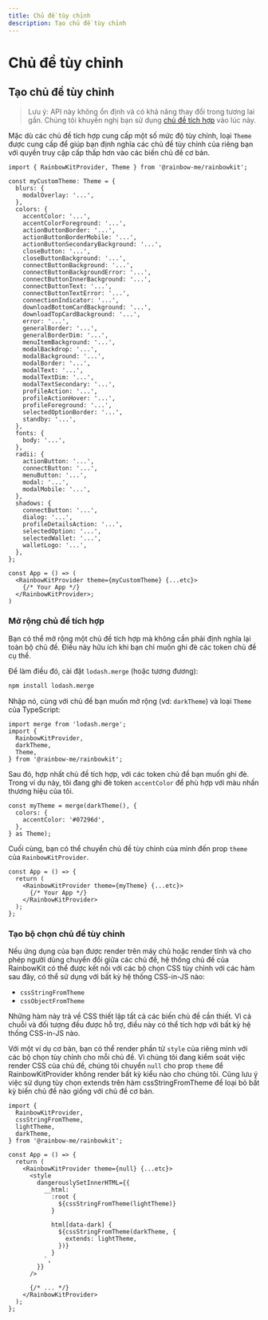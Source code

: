 ```yaml
---
title: Chủ đề tùy chỉnh
description: Tạo chủ đề tùy chỉnh
---
```


# Chủ đề tùy chỉnh

## Tạo chủ đề tùy chỉnh

> Lưu ý: API này không ổn định và có khả năng thay đổi
> trong tương lai gần. Chúng tôi khuyến nghị bạn sử dụng [chủ đề tích hợp](/docs/theming) vào lúc này.

Mặc dù các chủ đề tích hợp cung cấp một số mức độ tùy chỉnh, loại `Theme` được cung cấp để giúp bạn định nghĩa các chủ đề tùy chỉnh của riêng bạn với quyền truy cập cấp thấp hơn vào các biến chủ đề cơ bản.

```tsx
import { RainbowKitProvider, Theme } from '@rainbow-me/rainbowkit';

const myCustomTheme: Theme = {
  blurs: {
    modalOverlay: '...',
  },
  colors: {
    accentColor: '...',
    accentColorForeground: '...',
    actionButtonBorder: '...',
    actionButtonBorderMobile: '...',
    actionButtonSecondaryBackground: '...',
    closeButton: '...',
    closeButtonBackground: '...',
    connectButtonBackground: '...',
    connectButtonBackgroundError: '...',
    connectButtonInnerBackground: '...',
    connectButtonText: '...',
    connectButtonTextError: '...',
    connectionIndicator: '...',
    downloadBottomCardBackground: '...',
    downloadTopCardBackground: '...',
    error: '...',
    generalBorder: '...',
    generalBorderDim: '...',
    menuItemBackground: '...',
    modalBackdrop: '...',
    modalBackground: '...',
    modalBorder: '...',
    modalText: '...',
    modalTextDim: '...',
    modalTextSecondary: '...',
    profileAction: '...',
    profileActionHover: '...',
    profileForeground: '...',
    selectedOptionBorder: '...',
    standby: '...',
  },
  fonts: {
    body: '...',
  },
  radii: {
    actionButton: '...',
    connectButton: '...',
    menuButton: '...',
    modal: '...',
    modalMobile: '...',
  },
  shadows: {
    connectButton: '...',
    dialog: '...',
    profileDetailsAction: '...',
    selectedOption: '...',
    selectedWallet: '...',
    walletLogo: '...',
  },
};

const App = () => (
  <RainbowKitProvider theme={myCustomTheme} {...etc}>
    {/* Your App */}
  </RainbowKitProvider>;
)
```

### Mở rộng chủ đề tích hợp

Bạn có thể mở rộng một chủ đề tích hợp mà không cần phải định nghĩa lại toàn bộ chủ đề. Điều này hữu ích khi bạn chỉ muốn ghi đè các token chủ đề cụ thể.

Để làm điều đó, cài đặt `lodash.merge` (hoặc tương đương):

```bash
npm install lodash.merge
```

Nhập nó, cùng với chủ đề bạn muốn mở rộng (vd: `darkTheme`) và loại `Theme` của TypeScript:

```tsx
import merge from 'lodash.merge';
import {
  RainbowKitProvider,
  darkTheme,
  Theme,
} from '@rainbow-me/rainbowkit';
```

Sau đó, hợp nhất chủ đề tích hợp, với các token chủ đề bạn muốn ghi đè. Trong ví dụ này, tôi đang ghi đè token `accentColor` để phù hợp với màu nhấn thương hiệu của tôi.

```tsx
const myTheme = merge(darkTheme(), {
  colors: {
    accentColor: '#07296d',
  },
} as Theme);
```

Cuối cùng, bạn có thể chuyển chủ đề tùy chỉnh của mình đến prop `theme` của `RainbowKitProvider`.

```tsx
const App = () => {
  return (
    <RainbowKitProvider theme={myTheme} {...etc}>
      {/* Your App */}
    </RainbowKitProvider>
  );
};
```

### Tạo bộ chọn chủ đề tùy chỉnh

Nếu ứng dụng của bạn được render trên máy chủ hoặc render tĩnh và cho phép người dùng chuyển đổi giữa các chủ đề, hệ thống chủ đề của RainbowKit có thể được kết nối với các bộ chọn CSS tùy chỉnh với các hàm sau đây, có thể sử dụng với bất kỳ hệ thống CSS-in-JS nào:

- `cssStringFromTheme`
- `cssObjectFromTheme`

Những hàm này trả về CSS thiết lập tất cả các biến chủ đề cần thiết. Vì cả chuỗi và đối tượng đều được hỗ trợ, điều này có thể tích hợp với bất kỳ hệ thống CSS-in-JS nào.

Với một ví dụ cơ bản, bạn có thể render phần tử `style` của riêng mình với các bộ chọn tùy chỉnh cho mỗi chủ đề. Vì chúng tôi đang kiểm soát việc render CSS của chủ đề, chúng tôi chuyển `null` cho prop `theme` để RainbowKitProvider không render bất kỳ kiểu nào cho chúng tôi. Cũng lưu ý việc sử dụng tùy chọn extends trên hàm cssStringFromTheme để loại bỏ bất kỳ biến chủ đề nào giống với chủ đề cơ bản.

```tsx
import {
  RainbowKitProvider,
  cssStringFromTheme,
  lightTheme,
  darkTheme,
} from '@rainbow-me/rainbowkit';

const App = () => {
  return (
    <RainbowKitProvider theme={null} {...etc}>
      <style
        dangerouslySetInnerHTML={{
          __html: `
            :root {
              ${cssStringFromTheme(lightTheme)}
            }

            html[data-dark] {
              ${cssStringFromTheme(darkTheme, {
                extends: lightTheme,
              })}
            }
          `,
        }}
      />

      {/* ... */}
    </RainbowKitProvider>
  );
};
```
